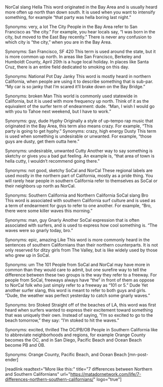 NorCal slang
Hella
This word originated in the Bay Area and is usually heard more often up north than down south. It is used when you want to intensify something, for example “that party was hella boring last night.”

Synonyms: very, a lot
The City
People in the Bay Area refer to San Francisco as “the city.” For example, you hear locals say, “I was born in the city, but moved to the East Bay recently.” There is never any confusion to which city is “the city,” when you are in the Bay Area.

Synonyms: San Francisco, SF
420
This term is used around the state, but it is more common up north. In areas like San Francisco, Berkeley and Humboldt County, April 20th is a huge local holiday. In places like Santa Cruz, there is an entire field dedicated to smoking on this day.

Synonyms: National Pot Day
Janky
This word is mostly heard in northern California, when people are using it to describe something that is sub-par. “My car is so janky that I’m scared it’ll brake down on the Bay Bridge.”

Synonyms: broken
Man
This world is commonly used statewide in California, but it is used with more frequency up north. Think of it as the equivalent of the surfer term of endearment: dude. “Man, I wish I would go with you to Tahoe next weekend, but I have to work.”

Synonyms: guy, dude
Hyphy
Originally a style of up-tempo rap music that originated in the Bay Area, this term also means crazy. For example, “This party is going to get hyphy.”
Synonyms: crazy, high energy
Dusty
This term is used when something is undesirable or unwanted. For example, “those guys are dusty, get them outta here.”

Synonyms: undesirable, unwanted
Cutty
Another way to say something is sketchy or gives you a bad gut feeling. An example is, “that area of town is hella cutty, I wouldn’t recommend going there.”

Synonyms: not good, sketchy
SoCal and NorCal
These regional labels are used mostly in the northern part of California, mostly as a pride thing. You will rarely hear people in southern California refer to themselves as SoCal or their neighbors up north as NorCal.

Synonyms: Southern California and Northern California
SoCal slang
Bro
This word is associated with southern California surf culture and is used as a term of endearment for guys to refer to one another. For example, “Bro, there were some killer waves this morning.”

Synonyms: man, guy
Gnarly
Another SoCal expression that is often associated with surfers, and is used to express how cool something is. “The waves were so gnarly today, bro.”

Synonyms: epic, amazing
Like
This word is more commonly heard in the sentences of southern Californians than their northern counterparts. It is not only reserved for ditzy girls from The Valley, but is like widely used by those who grew up in SoCal.

Synonyms: um
The 101
People from SoCal and NorCal may have more in common than they would care to admit, but one surefire way to tell the difference between these two groups is the way they refer to a freeway. For people from SoCal, freeways always have “the” in front of them as oppose to NorCal folk who just simply refer to a freeway as “101 or 5.”
Dude
Yet another surfer slang, this word is meant to refer to both guys and girls. “Dude, the weather was perfect yesterday to catch some gnarly waves.”

Synonyms: bro
Stoked
Straight off of the beaches of LA, this word was first heard when surfers wanted to express their excitement toward something that was uniquely their own. Instead of saying, “I’m so excited to go to the beach tomorrow,” they say: “I’m stoked to hit the waves.”

Synonyms: excited, thrilled
The OC/PB/OB
People in Southern California like to abbreviate neighborhoods and regions, for example Orange County becomes the OC, and in San Diego, Pacific Beach and Ocean Beach become PB and OB.

Synonyms: Orange County, Pacific Beach, and Ocean Beach [mn-post-ender]

[readlink readtext="More like this:" title="7 differences between Northern and Southern Californians" url="https://matadornetwork.com/life/7-differences-northern-southern-californians/" logo="true"]